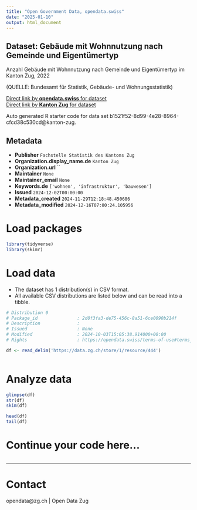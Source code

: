 ```yaml
---
title: "Open Government Data, opendata.swiss"
date: "2025-01-10"
output: html_document
---
```


## Dataset: Gebäude mit Wohnnutzung nach Gemeinde und Eigentümertyp

Anzahl Gebäude mit Wohnnutzung nach Gemeinde und Eigentümertyp im Kanton Zug, 2022

(QUELLE: Bundesamt für Statistik, Gebäude- und Wohnungsstatistik)

[Direct link by **opendata.swiss** for dataset](https://opendata.swiss/de/dataset/gebaude-mit-wohnnutzung-nach-gemeinde-und-eigentumertyp)<br>
[Direct link by **Kanton Zug** for dataset](https://www.zg.ch/behoerden/gesundheitsdirektion/statistikfachstelle/themen/09bau-und-wohnungswesen/gebaeude)

Auto generated R starter code for data set b1521f52-8d99-4e28-8964-cfcd38c530cd@kanton-zug.

## Metadata

- **Publisher** `Fachstelle Statistik des Kantons Zug`
- **Organization.display_name.de** `Kanton Zug`
- **Organization.url** ``
- **Maintainer** `None`
- **Maintainer_email** `None`
- **Keywords.de** `['wohnen', 'infrastruktur', 'bauwesen']`
- **Issued** `2024-12-02T00:00:00`
- **Metadata_created** `2024-11-29T12:18:48.450686`
- **Metadata_modified** `2024-12-16T07:00:24.105956`


# Load packages

```r

library(tidyverse)
library(skimr)

```

# Load data

-   The dataset has 1 distribution(s) in CSV format.
-   All available CSV distributions are listed below and can be read into a tibble.

```r

# Distribution 0
# Package_id               : 2d0f3fa3-de75-456c-8a51-6ce0090b214f
# Description              : 
# Issued                   : None
# Modified                 : 2024-10-03T15:05:38.914000+00:00
# Rights                   : https://opendata.swiss/terms-of-use#terms_by

df <- read_delim('https://data.zg.ch/store/1/resource/444')



```

# Analyze data

```r

glimpse(df)
str(df)
skim(df)

head(df)
tail(df)

```

# Continue your code here...

```r

```

------------------------------------------------------------------------

# Contact

opendata@zg.ch | Open Data Zug
